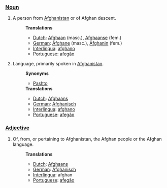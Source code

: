 ===[[Noun]]===
#A person from [[Afghanistan]] or of Afghan descent.
#:'''Translations'''
#:*[[Dutch]]:  [[Afghaan]] (masc.), [[Afghaanse]] (fem.)
#:*[[German]]:  [[Afghane]] (masc.), [[Afghanin]] (fem.)
#:*[[Interlingua]]: [[afghano]]
#:*[[Portuguese]]: [[afegão]]
#Language, primarily spoken in [[Afghanistan]].
#:'''Synonyms'''
#:*[[Pashto]]
#:'''Translations'''
#:*[[Dutch]]: [[Afghaans]]
#:*[[German]]: [[Afghanisch]]
#:*[[Interlingua]]: [[afghano]]
#:*[[Portuguese]]: [[afegão]]

===[[Adjective]]===
#Of, from, or pertaining to Afghanistan, the Afghan people or the Afghan language.
#:'''Translations'''
#:*[[Dutch]]: [[Afghaans]]
#:*[[German]]: [[Afghanisch]]
#:*[[Interlingua]]: afghan
#:*[[Portuguese]]: [[afegão]]